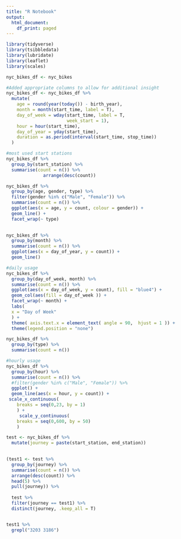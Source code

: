 ```yaml
---
title: "R Notebook"
output:
  html_document:
    df_print: paged
---
```


```r
library(tidyverse)
library(tsibbledata)
library(lubridate)
library(leaflet)
library(scales)
```

```r
nyc_bikes_df <- nyc_bikes
```

```r
#Added appropriate columns to allow for additional insight
nyc_bikes_df <- nyc_bikes_df %>% 
  mutate(
    age = round(year(today()) - birth_year),
    month = month(start_time, label = T),
    day_of_week = wday(start_time, label = T, 
                       week_start = 1),
    hour = hour(start_time),
    day_of_year = yday(start_time),
    duration = as.period(interval(start_time, stop_time))
  )
```


```r
#most used start stations
nyc_bikes_df %>% 
  group_by(start_station) %>% 
  summarise(count = n()) %>% 
              arrange(desc(count))
```



```r
nyc_bikes_df %>% 
  group_by(age, gender, type) %>% 
  filter(gender %in% c("Male", "Female")) %>%
  summarise(count = n()) %>% 
  ggplot(aes(x = age, y = count, colour = gender)) +
  geom_line() +
  facet_wrap(~ type)
  
```


```r
nyc_bikes_df %>% 
  group_by(month) %>% 
  summarise(count = n()) %>% 
  ggplot(aes(x = day_of_year, y = count)) +
  geom_line()
```

```r
#daily usage
nyc_bikes_df %>% 
  group_by(day_of_week, month) %>% 
  summarise(count = n()) %>% 
  ggplot(aes(x = day_of_week, y = count), fill = "blue4") +
  geom_col(aes(fill = day_of_week )) +
  facet_wrap(~ month) +
  labs(
  x = "Day of Week"
  ) +
  theme( axis.text.x = element_text( angle = 90,  hjust = 1 )) +
  theme(legend.position = "none")
```

```r
nyc_bikes_df %>% 
  group_by(type) %>% 
  summarise(count = n())
```


```r
#hourly usage
nyc_bikes_df %>% 
  group_by(hour) %>% 
  summarise(count = n()) %>%
  #filter(gender %in% c("Male", "Female")) %>%
  ggplot() +
  geom_line(aes(x = hour, y = count)) +
 scale_x_continuous(
    breaks = seq(0,23, by = 1)
    ) +
     scale_y_continuous(
    breaks = seq(0,600, by = 50)
    )
```




```r
test <- nyc_bikes_df %>% 
  mutate(journey = paste(start_station, end_station))
  
```


```r

(test1 <- test %>% 
  group_by(journey) %>%
  summarise(count = n()) %>% 
  arrange(desc(count)) %>% 
  head(5) %>% 
  pull(journey)) %>% 
  
  test %>% 
  filter(journey == test1) %>% 
  distinct(journey, .keep_all = T)



```

```r
test1 %>% 
  grepl("3203 3186")
  
```

